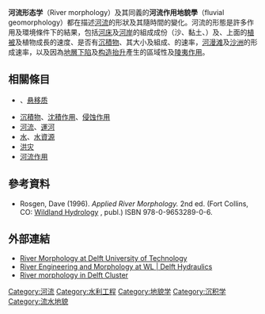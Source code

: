 '''河流形态学'''（River morphology）及其同義的'''河流作用地貌學'''（fluvial geomorphology）都在描述[[河流|河流]]的形狀及其隨時間的變化。河流的形態是許多作用及環境條件下的結果，包括[[河床|河床]]及[[河岸|河岸]]的組成成份（沙、黏土、{{le|岩床|bedrock}}）及{{le|可侵蚀性|erodibility}}、上面的[[植被|植被]]及植物成長的速度、是否有[[沉積物|沉積物]]、其大小及組成、{{le|泥沙输送|sediment transport}}的速率，[[河漫滩|河漫滩]]及[[沙洲|沙洲]]的形成速率，以及因為[[地層下陷|地層下陷]]及[[构造抬升|构造抬升]]產生的區域性{{le|叠积作用|aggradation}}及[[陵夷作用|陵夷作用]]。

==相關條目==
* {{le|底沙|Bedload}}、[[悬移质|悬移质]]
* [[沉積物|沉積物]]、[[沈積作用|沈積作用]]、[[侵蚀作用|侵蚀作用]]
* [[河流|河流]]、[[運河|運河]]
* [[水|水]]、[[水資源|水資源]]
* [[洪灾|洪灾]]
* [[河流作用|河流作用]]

==參考資料==
*Rosgen, Dave (1996). ''Applied River Morphology.'' 2nd ed. (Fort Collins, CO: [http://www.wildlandhydrology.com Wildland Hydrology] {{Wayback|url=http://www.wildlandhydrology.com/ |date=20200907011355 }}, publ.) ISBN 978-0-9653289-0-6.

==外部連結==
*[https://web.archive.org/web/20050417072755/http://www.waterbouw.tudelft.nl/public/rivmorf/ River Morphology at Delft University of Technology]
*[https://web.archive.org/web/20070427101840/http://www.wldelft.nl/cons/area/rem/index.html River Engineering and Morphology at WL | Delft Hydraulics]
*[https://web.archive.org/web/20070929013023/http://www.delftcluster.nl/website/nl/page393.asp River morphology in Delft Cluster]

{{河流形态学}}
{{河川}}
{{Authority control}}
{{地理學小作品}}

[[Category:河流|Category:河流]]
[[Category:水利工程|Category:水利工程]]
<!--[[Category:Water_streams|Category:Water streams]]-->
[[Category:地貌学|Category:地貌学]]
[[Category:沉积学|Category:沉积学]]
[[Category:流水地貌|Category:流水地貌]]